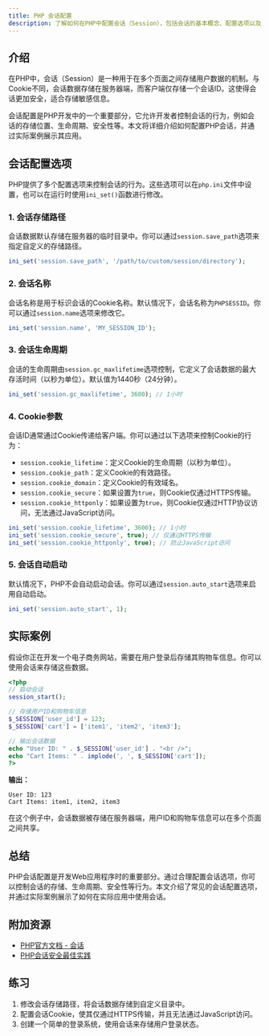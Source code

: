 ```yaml
---
title: PHP 会话配置
description: 了解如何在PHP中配置会话（Session），包括会话的基本概念、配置选项以及实际应用场景。
---
```


## 介绍

在PHP中，会话（Session）是一种用于在多个页面之间存储用户数据的机制。与Cookie不同，会话数据存储在服务器端，而客户端仅存储一个会话ID。这使得会话更加安全，适合存储敏感信息。

会话配置是PHP开发中的一个重要部分，它允许开发者控制会话的行为，例如会话的存储位置、生命周期、安全性等。本文将详细介绍如何配置PHP会话，并通过实际案例展示其应用。

## 会话配置选项

PHP提供了多个配置选项来控制会话的行为。这些选项可以在`php.ini`文件中设置，也可以在运行时使用`ini_set()`函数进行修改。

### 1. 会话存储路径

会话数据默认存储在服务器的临时目录中。你可以通过`session.save_path`选项来指定自定义的存储路径。

```php
ini_set('session.save_path', '/path/to/custom/session/directory');
```

### 2. 会话名称

会话名称是用于标识会话的Cookie名称。默认情况下，会话名称为`PHPSESSID`。你可以通过`session.name`选项来修改它。

```php
ini_set('session.name', 'MY_SESSION_ID');
```

### 3. 会话生命周期

会话的生命周期由`session.gc_maxlifetime`选项控制，它定义了会话数据的最大存活时间（以秒为单位）。默认值为1440秒（24分钟）。

```php
ini_set('session.gc_maxlifetime', 3600); // 1小时
```

### 4. Cookie参数

会话ID通常通过Cookie传递给客户端。你可以通过以下选项来控制Cookie的行为：

- `session.cookie_lifetime`：定义Cookie的生命周期（以秒为单位）。
- `session.cookie_path`：定义Cookie的有效路径。
- `session.cookie_domain`：定义Cookie的有效域名。
- `session.cookie_secure`：如果设置为`true`，则Cookie仅通过HTTPS传输。
- `session.cookie_httponly`：如果设置为`true`，则Cookie仅通过HTTP协议访问，无法通过JavaScript访问。

```php
ini_set('session.cookie_lifetime', 3600); // 1小时
ini_set('session.cookie_secure', true); // 仅通过HTTPS传输
ini_set('session.cookie_httponly', true); // 防止JavaScript访问
```

### 5. 会话自动启动

默认情况下，PHP不会自动启动会话。你可以通过`session.auto_start`选项来启用自动启动。

```php
ini_set('session.auto_start', 1);
```

## 实际案例

假设你正在开发一个电子商务网站，需要在用户登录后存储其购物车信息。你可以使用会话来存储这些数据。

```php
<?php
// 启动会话
session_start();

// 存储用户ID和购物车信息
$_SESSION['user_id'] = 123;
$_SESSION['cart'] = ['item1', 'item2', 'item3'];

// 输出会话数据
echo "User ID: " . $_SESSION['user_id'] . "<br />";
echo "Cart Items: " . implode(', ', $_SESSION['cart']);
?>
```

**输出：**

```
User ID: 123
Cart Items: item1, item2, item3
```

在这个例子中，会话数据被存储在服务器端，用户ID和购物车信息可以在多个页面之间共享。

## 总结

PHP会话配置是开发Web应用程序时的重要部分。通过合理配置会话选项，你可以控制会话的存储、生命周期、安全性等行为。本文介绍了常见的会话配置选项，并通过实际案例展示了如何在实际应用中使用会话。

## 附加资源

- [PHP官方文档 - 会话](https://www.php.net/manual/zh/book.session.php)
- [PHP会话安全最佳实践](https://www.php.net/manual/zh/session.security.php)

## 练习

1. 修改会话存储路径，将会话数据存储到自定义目录中。
2. 配置会话Cookie，使其仅通过HTTPS传输，并且无法通过JavaScript访问。
3. 创建一个简单的登录系统，使用会话来存储用户登录状态。
